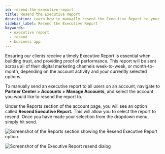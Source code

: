 ```yaml
---
id: resend-the-executive-report
title: Resend the Executive Report
description: Learn how to manually resend the Executive Report to your clients
sidebar_label: Resend the Executive Report
keywords:
  - executive report
  - resend
  - business app
---
```


Ensuring our clients receive a timely Executive Report is essential when building trust, and providing proof of performance. This report will be sent across all of their digital marketing channels week-to-week, or month-to-month, depending on the account activity and your currently selected options.

To manually send an executive report to all users on an account, navigate to **Partner Center > Accounts > Manage Accounts**, and select the account you would like to resend the report to.

Under the Reports section of the account page, you will see an option called **Resend Executive Report.** This will allow you to select the report to resend. Once you have made your selection from the dropdown menu, simply hit send.

![Screenshot of the Reports section showing the Resend Executive Report option](./img/resend-executive-report-1.jpg)

![Screenshot of the Executive Report resend dialog](./img/resend-executive-report-2.jpg)